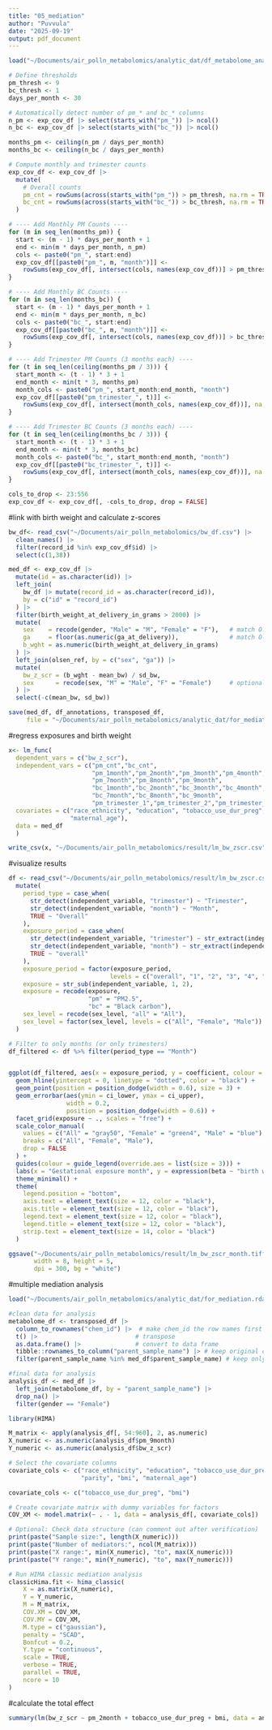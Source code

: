 ```yaml
---
title: "05_mediation"
author: "Puvvula"
date: "2025-09-19"
output: pdf_document
---
```


```r
load("~/Documents/air_polln_metabolomics/analytic_dat/df_metabolome_analysis.rda")

# Define thresholds
pm_thresh <- 9
bc_thresh <- 1
days_per_month <- 30

# Automatically detect number of pm_* and bc_* columns
n_pm <- exp_cov_df |> select(starts_with("pm_")) |> ncol()
n_bc <- exp_cov_df |> select(starts_with("bc_")) |> ncol()

months_pm <- ceiling(n_pm / days_per_month)
months_bc <- ceiling(n_bc / days_per_month)

# Compute monthly and trimester counts
exp_cov_df <- exp_cov_df |>
  mutate(
    # Overall counts
    pm_cnt = rowSums(across(starts_with("pm_")) > pm_thresh, na.rm = TRUE),
    bc_cnt = rowSums(across(starts_with("bc_")) > bc_thresh, na.rm = TRUE)
  )

# ---- Add Monthly PM Counts ----
for (m in seq_len(months_pm)) {
  start <- (m - 1) * days_per_month + 1
  end <- min(m * days_per_month, n_pm)
  cols <- paste0("pm_", start:end)
  exp_cov_df[[paste0("pm_", m, "month")]] <-
    rowSums(exp_cov_df[, intersect(cols, names(exp_cov_df))] > pm_thresh, na.rm = TRUE)
}

# ---- Add Monthly BC Counts ----
for (m in seq_len(months_bc)) {
  start <- (m - 1) * days_per_month + 1
  end <- min(m * days_per_month, n_bc)
  cols <- paste0("bc_", start:end)
  exp_cov_df[[paste0("bc_", m, "month")]] <-
    rowSums(exp_cov_df[, intersect(cols, names(exp_cov_df))] > bc_thresh, na.rm = TRUE)
}

# ---- Add Trimester PM Counts (3 months each) ----
for (t in seq_len(ceiling(months_pm / 3))) {
  start_month <- (t - 1) * 3 + 1
  end_month <- min(t * 3, months_pm)
  month_cols <- paste0("pm_", start_month:end_month, "month")
  exp_cov_df[[paste0("pm_trimester_", t)]] <-
    rowSums(exp_cov_df[, intersect(month_cols, names(exp_cov_df))], na.rm = TRUE)
}

# ---- Add Trimester BC Counts (3 months each) ----
for (t in seq_len(ceiling(months_bc / 3))) {
  start_month <- (t - 1) * 3 + 1
  end_month <- min(t * 3, months_bc)
  month_cols <- paste0("bc_", start_month:end_month, "month")
  exp_cov_df[[paste0("bc_trimester_", t)]] <-
    rowSums(exp_cov_df[, intersect(month_cols, names(exp_cov_df))], na.rm = TRUE)
}

cols_to_drop <- 23:556
exp_cov_df <- exp_cov_df[, -cols_to_drop, drop = FALSE]
```

#link with birth weight and calculate z-scores
```r
bw_df<- read_csv("~/Documents/air_polln_metabolomics/bw_df.csv") |>
  clean_names() |>
  filter(record_id %in% exp_cov_df$id) |>
  select(c(1,38))

med_df <- exp_cov_df |>
  mutate(id = as.character(id)) |>
  left_join(
    bw_df |> mutate(record_id = as.character(record_id)),
    by = c("id" = "record_id")
  ) |>
  filter(birth_weight_at_delivery_in_grams > 2000) |>
  mutate(
    sex    = recode(gender, "Male" = "M", "Female" = "F"),   # match Olsen
    ga     = floor(as.numeric(ga_at_delivery)),              # match Olsen weeks
    b_wght = as.numeric(birth_weight_at_delivery_in_grams)
  ) |>
  left_join(olsen_ref, by = c("sex", "ga")) |>
  mutate(
    bw_z_scr = (b_wght - mean_bw) / sd_bw,
    sex      = recode(sex, "M" = "Male", "F" = "Female")     # optional for reporting
  ) |>
  select(-c(mean_bw, sd_bw))

save(med_df, df_annotations, transposed_df,
     file = "~/Documents/air_polln_metabolomics/analytic_dat/for_mediation.rda")
```

#regress exposures and birth weight
```r
x<- lm_func(
  dependent_vars = c("bw_z_scr"),
  independent_vars = c("pm_cnt","bc_cnt",
                       "pm_1month","pm_2month","pm_3month","pm_4month","pm_5month","pm_6month",
                       "pm_7month","pm_8month","pm_9month",
                       "bc_1month","bc_2month","bc_3month","bc_4month","bc_5month","bc_6month",
                       "bc_7month","bc_8month","bc_9month",
                       "pm_trimester_1","pm_trimester_2","pm_trimester_3","bc_trimester_1","bc_trimester_2","bc_trimester_3"),
  covariates = c("race_ethnicity", "education", "tobacco_use_dur_preg", "parity", "bmi",
                 "maternal_age"),
  data = med_df
  )

write_csv(x, "~/Documents/air_polln_metabolomics/result/lm_bw_zscr.csv")
```

#visualize results
```r
df <- read_csv("~/Documents/air_polln_metabolomics/result/lm_bw_zscr.csv") |>
  mutate(
    period_type = case_when(
      str_detect(independent_variable, "trimester") ~ "Trimester",
      str_detect(independent_variable, "month") ~ "Month",
      TRUE ~ "Overall"
    ),
    exposure_period = case_when(
      str_detect(independent_variable, "trimester") ~ str_extract(independent_variable, "(?<=trimester_)\\d+"),
      str_detect(independent_variable, "month") ~ str_extract(independent_variable, "(?<=_)\\d+(?=month)"),
      TRUE ~ "overall"
    ),
    exposure_period = factor(exposure_period, 
                            levels = c("overall", "1", "2", "3", "4", "5", "6", "7", "8", "9")),
    exposure = str_sub(independent_variable, 1, 2),
    exposure = recode(exposure,
                      "pm" = "PM2.5",
                      "bc" = "Black carbon"),
    sex_level = recode(sex_level, "all" = "All"),
    sex_level = factor(sex_level, levels = c("All", "Female", "Male"))
  )

# Filter to only months (or only trimesters)
df_filtered <- df %>% filter(period_type == "Month")


ggplot(df_filtered, aes(x = exposure_period, y = coefficient, colour = sex_level)) +
  geom_hline(yintercept = 0, linetype = "dotted", color = "black") +
  geom_point(position = position_dodge(width = 0.6), size = 3) +
  geom_errorbar(aes(ymin = ci_lower, ymax = ci_upper),
                width = 0.2,
                position = position_dodge(width = 0.6)) +
  facet_grid(exposure ~ ., scales = "free") +
  scale_color_manual(
    values = c("All" = "gray50", "Female" = "green4", "Male" = "blue"),
    breaks = c("All", "Female", "Male"),
    drop = FALSE
  ) +
  guides(colour = guide_legend(override.aes = list(size = 3))) +
  labs(x = "Gestational exposure month", y = expression(beta ~ "birth weight z-score"), colour = "Sex") +
  theme_minimal() +
  theme(
    legend.position = "bottom",
    axis.text = element_text(size = 12, color = "black"),
    axis.title = element_text(size = 12, color = "black"),
    legend.text = element_text(size = 12, color = "black"),
    legend.title = element_text(size = 12, color = "black"),
    strip.text = element_text(size = 14, color = "black")
  )

ggsave("~/Documents/air_polln_metabolomics/result/lm_bw_zscr_month.tiff", 
       width = 8, height = 5,
       dpi = 300, bg = "white")
```

#multiple mediation analysis
```r
load("~/Documents/air_polln_metabolomics/analytic_dat/for_mediation.rda")

#clean data for analysis
metabolome_df <- transposed_df |>
  column_to_rownames("chem_id") |>  # make chem_id the row names first
  t() |>                           # transpose
  as.data.frame() |>               # convert to data frame
  tibble::rownames_to_column("parent_sample_name") |> # keep original column names as a variable
  filter(parent_sample_name %in% med_df$parent_sample_name) # keep only samples in med_df

#final data for analysis
analysis_df <- med_df |>
  left_join(metabolome_df, by = "parent_sample_name") |>
  drop_na() |>
  filter(gender == "Female")

library(HIMA)

M_matrix <- apply(analysis_df[, 54:960], 2, as.numeric)
X_numeric <- as.numeric(analysis_df$pm_9month)
Y_numeric <- as.numeric(analysis_df$bw_z_scr)

# Select the covariate columns
covariate_cols <- c("race_ethnicity", "education", "tobacco_use_dur_preg", 
                    "parity", "bmi", "maternal_age")

covariate_cols <- c("tobacco_use_dur_preg", "bmi")

# Create covariate matrix with dummy variables for factors
COV_XM <- model.matrix(~ . - 1, data = analysis_df[, covariate_cols])

# Optional: Check data structure (can comment out after verification)
print(paste("Sample size:", length(X_numeric)))
print(paste("Number of mediators:", ncol(M_matrix)))
print(paste("X range:", min(X_numeric), "to", max(X_numeric)))
print(paste("Y range:", min(Y_numeric), "to", max(Y_numeric)))

# Run HIMA classic mediation analysis
classicHima.fit <- hima_classic(
    X = as.matrix(X_numeric),
    Y = Y_numeric,
    M = M_matrix,
    COV.XM = COV_XM,
    COV.MY = COV_XM,
    M.type = c("gaussian"),
    penalty = "SCAD",
    Bonfcut = 0.2,
    Y.type = "continuous",
    scale = TRUE, 
    verbose = TRUE,
    parallel = TRUE,
    ncore = 10
)
```

#calculate the total effect
```r
summary(lm(bw_z_scr ~ pm_2month + tobacco_use_dur_preg + bmi, data = analysis_df))
```

